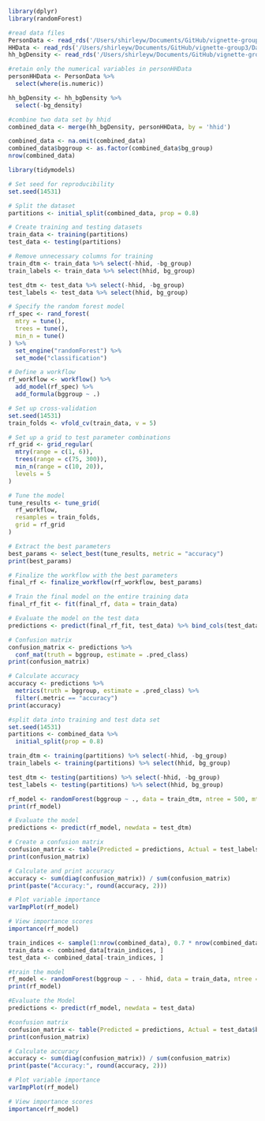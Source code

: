 ```r
library(dplyr)
library(randomForest)
```



```r
#read data files
PersonData <- read_rds('/Users/shirleyw/Documents/GitHub/vignette-group3/Data/raw/PersonData_111A.Rds')
HHData <- read_rds('/Users/shirleyw/Documents/GitHub/vignette-group3/Data/raw/HHData_111A.Rds')
hh_bgDensity <- read_rds('/Users/shirleyw/Documents/GitHub/vignette-group3/Data/raw/hh_bgDensity.Rds')
```

```r
#retain only the numerical variables in personHHData
personHHData <- PersonData %>% 
  select(where(is.numeric))

hh_bgDensity <- hh_bgDensity %>% 
  select(-bg_density)

#combine two data set by hhid
combined_data <- merge(hh_bgDensity, personHHData, by = 'hhid')

combined_data <- na.omit(combined_data)
combined_data$bggroup <- as.factor(combined_data$bg_group)
nrow(combined_data)
```
```r
library(tidymodels)

# Set seed for reproducibility
set.seed(14531)

# Split the dataset
partitions <- initial_split(combined_data, prop = 0.8)

# Create training and testing datasets
train_data <- training(partitions)
test_data <- testing(partitions)

# Remove unnecessary columns for training
train_dtm <- train_data %>% select(-hhid, -bg_group)
train_labels <- train_data %>% select(hhid, bg_group)

test_dtm <- test_data %>% select(-hhid, -bg_group)
test_labels <- test_data %>% select(hhid, bg_group)

# Specify the random forest model
rf_spec <- rand_forest(
  mtry = tune(),
  trees = tune(),
  min_n = tune()
) %>% 
  set_engine("randomForest") %>% 
  set_mode("classification")

# Define a workflow
rf_workflow <- workflow() %>% 
  add_model(rf_spec) %>% 
  add_formula(bggroup ~ .)

# Set up cross-validation
set.seed(14531)
train_folds <- vfold_cv(train_data, v = 5)

# Set up a grid to test parameter combinations
rf_grid <- grid_regular(
  mtry(range = c(1, 6)), 
  trees(range = c(75, 300)),
  min_n(range = c(10, 20)),
  levels = 5
)

# Tune the model
tune_results <- tune_grid(
  rf_workflow,
  resamples = train_folds,
  grid = rf_grid
)

# Extract the best parameters
best_params <- select_best(tune_results, metric = "accuracy")
print(best_params)

# Finalize the workflow with the best parameters
final_rf <- finalize_workflow(rf_workflow, best_params)

# Train the final model on the entire training data
final_rf_fit <- fit(final_rf, data = train_data)

# Evaluate the model on the test data
predictions <- predict(final_rf_fit, test_data) %>% bind_cols(test_data)

# Confusion matrix
confusion_matrix <- predictions %>% 
  conf_mat(truth = bggroup, estimate = .pred_class)
print(confusion_matrix)

# Calculate accuracy
accuracy <- predictions %>% 
  metrics(truth = bggroup, estimate = .pred_class) %>% 
  filter(.metric == "accuracy")
print(accuracy)
```



```r
#split data into training and test data set
set.seed(14531)
partitions <- combined_data %>% 
  initial_split(prop = 0.8)

train_dtm <- training(partitions) %>% select(-hhid, -bg_group)
train_labels <- training(partitions) %>% select(hhid, bg_group)

test_dtm <- testing(partitions) %>% select(-hhid, -bg_group)
test_labels <- testing(partitions) %>% select(hhid, bg_group)
```

```r
rf_model <- randomForest(bggroup ~ ., data = train_dtm, ntree = 500, mtry = 3, importance = TRUE)
print(rf_model)
```

```r
# Evaluate the model
predictions <- predict(rf_model, newdata = test_dtm)
```

```r
# Create a confusion matrix
confusion_matrix <- table(Predicted = predictions, Actual = test_labels$bg_group)
print(confusion_matrix)

# Calculate and print accuracy
accuracy <- sum(diag(confusion_matrix)) / sum(confusion_matrix)
print(paste("Accuracy:", round(accuracy, 2)))
```

```r
# Plot variable importance
varImpPlot(rf_model)

# View importance scores
importance(rf_model)
```








```r
train_indices <- sample(1:nrow(combined_data), 0.7 * nrow(combined_data))
train_data <- combined_data[train_indices, ]
test_data <- combined_data[-train_indices, ]
```

```r
#train the model
rf_model <- randomForest(bggroup ~ . - hhid, data = train_data, ntree = 500, mtry = 3, importance = TRUE)
print(rf_model)
```

```r
#Evaluate the Model
predictions <- predict(rf_model, newdata = test_data)

#confusion matrix
confusion_matrix <- table(Predicted = predictions, Actual = test_data$bggroup)
print(confusion_matrix)

# Calculate accuracy
accuracy <- sum(diag(confusion_matrix)) / sum(confusion_matrix)
print(paste("Accuracy:", round(accuracy, 2)))
```

```r
# Plot variable importance
varImpPlot(rf_model)

# View importance scores
importance(rf_model)
```